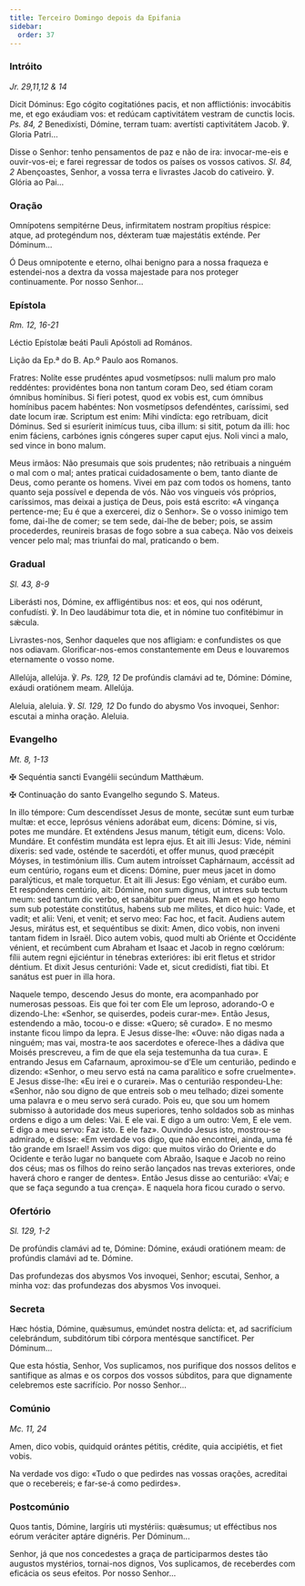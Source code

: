 ```yaml
---
title: Terceiro Domingo depois da Epifania
sidebar:
  order: 37
---
```


### Intróito

<em>Jr. 29,11,12 & 14</em>

<div class="side-by-side not-content">

Dicit Dóminus: Ego cógito cogitatiónes pacis, et non afflictiónis: invocábitis me, et ego exáudiam vos: et redúcam captivitátem vestram de cunctis locis. <em>Ps. 84, 2</em> Benedixísti, Dómine, terram tuam: avertísti captivitátem Jacob. ℣. Gloria Patri...

Disse o Senhor: tenho pensamentos de paz e não de ira: invocar-me-eis e ouvir-vos-ei; e farei regressar de todos os países os vossos cativos. <em>Sl. 84, 2</em> Abençoastes, Senhor, a vossa terra e livrastes Jacob do cativeiro. ℣. Glória ao Pai...

</div>

### Oração

<div class="side-by-side not-content">

Omnípotens sempitérne Deus, infirmitatem nostram propítius réspice: atque, ad protegéndum nos, déxteram tuæ majestátis exténde. Per Dóminum...

Ó Deus omnipotente e eterno, olhai benigno para a nossa fraqueza e estendei-nos a dextra da vossa majestade para nos proteger continuamente. Por nosso Senhor...

</div>

### Epístola

<em>Rm. 12, 16-21</em>

<div class="side-by-side not-content">

Léctio Epístolæ beáti Pauli Apóstoli ad Romános.

Lição da Ep.ª do B. Ap.º Paulo aos Romanos.

Fratres: Nolíte esse prudéntes apud vosmetípsos: nulli malum pro malo reddéntes: providéntes bona non tantum coram Deo, sed étiam coram ómnibus homínibus. Si fíeri potest, quod ex vobis est, cum ómnibus homínibus pacem habéntes: Non vosmetípsos defendéntes, caríssimi, sed date locum iræ. Scriptum est enim: Mihi vindícta: ego retríbuam, dicit Dóminus. Sed si esuríerit inimícus tuus, ciba illum: si sitit, potum da illi: hoc enim fáciens, carbónes ignis cóngeres super caput ejus. Noli vinci a malo, sed vince in bono malum.

Meus irmãos: Não presumais que sois prudentes; não retribuais a ninguém o mal com o mal; antes praticai cuidadosamente o bem, tanto diante de Deus, como perante os homens. Vivei em paz com todos os homens, tanto quanto seja possível e dependa de vós. Não vos vingueis vós próprios, caríssimos, mas deixai a justiça de Deus, pois está escrito: «A vingança pertence-me; Eu é que a exercerei, diz o Senhor». Se o vosso inimigo tem fome, dai-lhe de comer; se tem sede, dai-lhe de beber; pois, se assim procederdes, reunireis brasas de fogo sobre a sua cabeça. Não vos deixeis vencer pelo mal; mas triunfai do mal, praticando o bem.

</div>

### Gradual

<em>Sl. 43, 8-9</em>

<div class="side-by-side not-content">

Liberásti nos, Dómine, ex affligéntibus nos: et eos, qui nos odérunt, confudísti. ℣. In Deo laudábimur tota die, et in nómine tuo confitébimur in sǽcula.

Livrastes-nos, Senhor daqueles que nos afligiam: e confundistes os que nos odiavam. Glorificar-nos-emos constantemente em Deus e louvaremos eternamente o vosso nome.

Allelúja, allelúja. ℣. <em>Ps. 129, 12</em> De profúndis clamávi ad te, Dómine: Dómine, exáudi oratiónem meam. Allelúja.

Aleluia, aleluia. ℣. <em>Sl. 129, 12</em> Do fundo do abysmo Vos invoquei, Senhor: escutai a minha oração. Aleluia.

</div>

### Evangelho

<em>Mt. 8, 1-13</em>

<div class="side-by-side not-content">

<span class="cross text-red-500">✠</span> Sequéntia sancti Evangélii secúndum Matthǽum.

<span class="cross text-red-500">✠</span> Continuação do santo Evangelho segundo S. Mateus.

In illo témpore: Cum descendísset Jesus de monte, secútæ sunt eum turbæ multæ: et ecce, leprósus véniens adorábat eum, dicens: Dómine, si vis, potes me mundáre. Et exténdens Jesus manum, tétigit eum, dicens: Volo. Mundáre. Et conféstim mundáta est lepra ejus. Et ait illi Jesus: Vide, némini díxeris: sed vade, osténde te sacerdóti, et offer munus, quod præcépit Móyses, in testimónium illis. Cum autem introísset Caphárnaum, accéssit ad eum centúrio, rogans eum et dicens: Dómine, puer meus jacet in domo paralýticus, et male torquetur. Et ait illi Jesus: Ego véniam, et curábo eum. Et respóndens centúrio, ait: Dómine, non sum dignus, ut intres sub tectum meum: sed tantum dic verbo, et sanábitur puer meus. Nam et ego homo sum sub potestáte constitútus, habens sub me mílites, et dico huic: Vade, et vadit; et alii: Veni, et venit; et servo meo: Fac hoc, et facit. Audiens autem Jesus, mirátus est, et sequéntibus se dixit: Amen, dico vobis, non inveni tantam fidem in Israël. Dico autem vobis, quod multi ab Oriénte et Occidénte vénient, et recúmbent cum Abraham et Isaac et Jacob in regno cœlórum: fílii autem regni ejiciéntur in ténebras exterióres: ibi erit fletus et stridor déntium. Et dixit Jesus centurióni: Vade et, sicut credidísti, fiat tibi. Et sanátus est puer in illa hora.

Naquele tempo, descendo Jesus do monte, era acompanhado por numerosas pessoas. Eis que foi ter com Ele um leproso, adorando-O e dizendo-Lhe: «Senhor, se quiserdes, podeis curar-me». Então Jesus, estendendo a mão, tocou-o e disse: «Quero; sê curado». E no mesmo instante ficou limpo da lepra. E Jesus disse-lhe: «Ouve: não digas nada a ninguém; mas vai, mostra-te aos sacerdotes e oferece-lhes a dádiva que Moisés prescreveu, a fim de que ela seja testemunha da tua cura». E entrando Jesus em Cafarnaum, aproximou-se d’Ele um centurião, pedindo e dizendo: «Senhor, o meu servo está na cama paralítico e sofre cruelmente». E Jesus disse-lhe: «Eu irei e o curarei». Mas o centurião respondeu-Lhe: «Senhor, não sou digno de que entreis sob o meu telhado; dizei somente uma palavra e o meu servo será curado. Pois eu, que sou um homem submisso à autoridade dos meus superiores, tenho soldados sob as minhas ordens e digo a um deles: Vai. E ele vai. E digo a um outro: Vem, E ele vem. E digo a meu servo: Faz isto. E ele faz». Ouvindo Jesus isto, mostrou-se admirado, e disse: «Em verdade vos digo, que não encontrei, ainda, uma fé tão grande em Israel! Assim vos digo: que muitos virão do Oriente e do Ocidente e terão lugar no banquete com Abraão, Isaque e Jacob no reino dos céus; mas os filhos do reino serão lançados nas trevas exteriores, onde haverá choro e ranger de dentes». Então Jesus disse ao centurião: «Vai; e que se faça segundo a tua crença». E naquela hora ficou curado o servo.

</div>

### Ofertório

<em>Sl. 129, 1-2</em>

<div class="side-by-side not-content">

De profúndis clamávi ad te, Dómine: Dómine, exáudi oratiónem meam: de profúndis clamávi ad te. Dómine.

Das profundezas dos abysmos Vos invoquei, Senhor; escutai, Senhor, a minha voz: das profundezas dos abysmos Vos invoquei.

</div>

### Secreta

<div class="side-by-side not-content">

Hæc hóstia, Dómine, quǽsumus, emúndet nostra delícta: et, ad sacrifícium celebrándum, subditórum tibi córpora mentésque sanctíficet. Per Dóminum...

Que esta hóstia, Senhor, Vos suplicamos, nos purifique dos nossos delitos e santifique as almas e os corpos dos vossos súbditos, para que dignamente celebremos este sacrifício. Por nosso Senhor...

</div>

### Comúnio

<em>Mc. 11, 24</em>

<div class="side-by-side not-content">

Amen, dico vobis, quidquid orántes pétitis, crédite, quia accipiétis, et fiet vobis.

Na verdade vos digo: «Tudo o que pedirdes nas vossas orações, acreditai que o recebereis; e far-se-á como pedirdes».

</div>

### Postcomúnio

<div class="side-by-side not-content">

Quos tantis, Dómine, largíris uti mystériis: quǽsumus; ut efféctibus nos eórum veráciter aptáre dignéris. Per Dóminum...

Senhor, já que nos concedestes a graça de participarmos destes tão augustos mystérios, tornai-nos dignos, Vos suplicamos, de receberdes com eficácia os seus efeitos. Por nosso Senhor...

</div>
